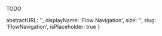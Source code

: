 TODO

  abstractURL: '',
  displayName: 'Flow Navigation',
  size: '',
  slug: 'FlowNavigation',
  isPlaceholder: true
}
